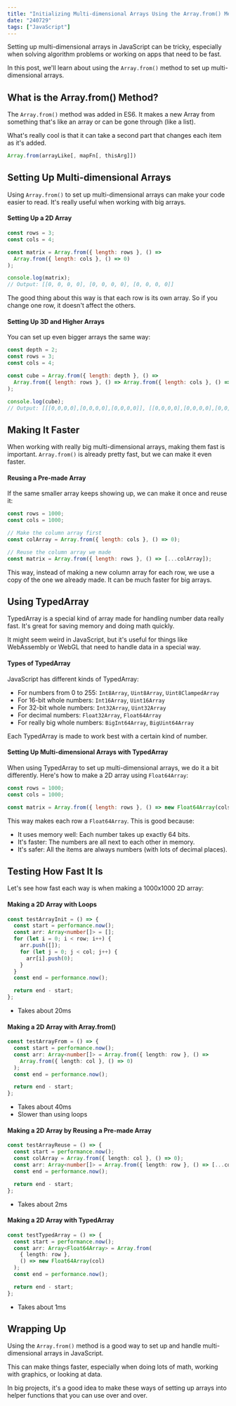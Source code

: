 ```yaml
---
title: "Initializing Multi-dimensional Arrays Using the Array.from() Method"
date: "240729"
tags: ["JavaScript"]
---
```


Setting up multi-dimensional arrays in JavaScript can be tricky, especially when solving algorithm problems or working on apps that need to be fast.

In this post, we'll learn about using the `Array.from()` method to set up multi-dimensional arrays.

## What is the Array.from() Method?

The `Array.from()` method was added in ES6. It makes a new Array from something that's like an array or can be gone through (like a list).

What's really cool is that it can take a second part that changes each item as it's added.

```javascript
Array.from(arrayLike[, mapFn[, thisArg]])
```

## Setting Up Multi-dimensional Arrays

Using `Array.from()` to set up multi-dimensional arrays can make your code easier to read. It's really useful when working with big arrays.

#### Setting Up a 2D Array

```javascript
const rows = 3;
const cols = 4;

const matrix = Array.from({ length: rows }, () =>
  Array.from({ length: cols }, () => 0)
);

console.log(matrix);
// Output: [[0, 0, 0, 0], [0, 0, 0, 0], [0, 0, 0, 0]]
```

The good thing about this way is that each row is its own array. So if you change one row, it doesn't affect the others.

#### Setting Up 3D and Higher Arrays

You can set up even bigger arrays the same way:

```javascript
const depth = 2;
const rows = 3;
const cols = 4;

const cube = Array.from({ length: depth }, () =>
  Array.from({ length: rows }, () => Array.from({ length: cols }, () => 0))
);

console.log(cube);
// Output: [[[0,0,0,0],[0,0,0,0],[0,0,0,0]], [[0,0,0,0],[0,0,0,0],[0,0,0,0]]]
```

## Making It Faster

When working with really big multi-dimensional arrays, making them fast is important. `Array.from()` is already pretty fast, but we can make it even faster.

#### Reusing a Pre-made Array

If the same smaller array keeps showing up, we can make it once and reuse it:

```javascript
const rows = 1000;
const cols = 1000;

// Make the column array first
const colArray = Array.from({ length: cols }, () => 0);

// Reuse the column array we made
const matrix = Array.from({ length: rows }, () => [...colArray]);
```

This way, instead of making a new column array for each row, we use a copy of the one we already made. It can be much faster for big arrays.

## Using TypedArray

TypedArray is a special kind of array made for handling number data really fast. It's great for saving memory and doing math quickly.

It might seem weird in JavaScript, but it's useful for things like WebAssembly or WebGL that need to handle data in a special way.

#### Types of TypedArray

JavaScript has different kinds of TypedArray:

- For numbers from 0 to 255: `Int8Array`, `Uint8Array`, `Uint8ClampedArray`
- For 16-bit whole numbers: `Int16Array`, `Uint16Array`
- For 32-bit whole numbers: `Int32Array`, `Uint32Array`
- For decimal numbers: `Float32Array`, `Float64Array`
- For really big whole numbers: `BigInt64Array`, `BigUint64Array`

Each TypedArray is made to work best with a certain kind of number.

#### Setting Up Multi-dimensional Arrays with TypedArray

When using TypedArray to set up multi-dimensional arrays, we do it a bit differently. Here's how to make a 2D array using `Float64Array`:

```javascript
const rows = 1000;
const cols = 1000;

const matrix = Array.from({ length: rows }, () => new Float64Array(cols));
```

This way makes each row a `Float64Array`. This is good because:

- It uses memory well: Each number takes up exactly 64 bits.
- It's faster: The numbers are all next to each other in memory.
- It's safer: All the items are always numbers (with lots of decimal places).

## Testing How Fast It Is

Let's see how fast each way is when making a 1000x1000 2D array:

#### Making a 2D Array with Loops

```ts
const testArrayInit = () => {
  const start = performance.now();
  const arr: Array<number[]> = [];
  for (let i = 0; i < row; i++) {
    arr.push([]);
    for (let j = 0; j < col; j++) {
      arr[i].push(0);
    }
  }
  const end = performance.now();

  return end - start;
};
```

- Takes about 20ms

#### Making a 2D Array with Array.from()

```ts
const testArrayFrom = () => {
  const start = performance.now();
  const arr: Array<number[]> = Array.from({ length: row }, () =>
    Array.from({ length: col }, () => 0)
  );
  const end = performance.now();

  return end - start;
};
```

- Takes about 40ms
- Slower than using loops

#### Making a 2D Array by Reusing a Pre-made Array

```ts
const testArrayReuse = () => {
  const start = performance.now();
  const colArray = Array.from({ length: col }, () => 0);
  const arr: Array<number[]> = Array.from({ length: row }, () => [...colArray]);
  const end = performance.now();

  return end - start;
};
```

- Takes about 2ms

#### Making a 2D Array with TypedArray

```ts
const testTypedArray = () => {
  const start = performance.now();
  const arr: Array<Float64Array> = Array.from(
    { length: row },
    () => new Float64Array(col)
  );
  const end = performance.now();

  return end - start;
};
```

- Takes about 1ms

## Wrapping Up

Using the `Array.from()` method is a good way to set up and handle multi-dimensional arrays in JavaScript.

This can make things faster, especially when doing lots of math, working with graphics, or looking at data.

In big projects, it's a good idea to make these ways of setting up arrays into helper functions that you can use over and over.
